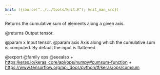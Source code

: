 ```yaml
---
knit: ({source("../../tools/knit.R"); knit_man_src})
---
```

Returns the cumulative sum of elements along a given axis.

@returns
    Output tensor.

@param x Input tensor.
@param axis Axis along which the cumulative sum is computed.
    By default the input is flattened.

@export
@family ops
@seealso
+ <https:/keras.io/keras_core/api/ops/numpy#cumsum-function>
+ <https://www.tensorflow.org/api_docs/python/tf/keras/ops/cumsum>
